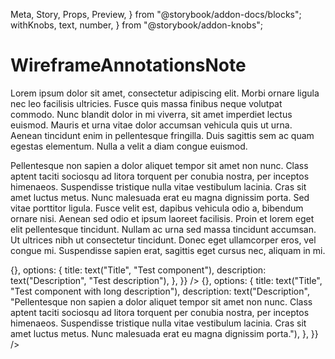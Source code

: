   Meta, Story, Props, Preview,
} from "@storybook/addon-docs/blocks";
  withKnobs, text, number,
} from "@storybook/addon-knobs";


<Meta title="@matt-dunn/react-wireframes/WireframeAnnotationsNote" component={WireframeAnnotationsNote} decorators={[withKnobs]} />

# WireframeAnnotationsNote

Lorem ipsum dolor sit amet, consectetur adipiscing elit. Morbi ornare ligula nec leo facilisis ultricies. Fusce quis massa finibus neque volutpat commodo. Nunc blandit dolor in mi viverra, sit amet imperdiet lectus euismod. Mauris et urna vitae dolor accumsan vehicula quis ut urna. Aenean tincidunt enim in pellentesque fringilla. Duis sagittis sem ac quam egestas elementum. Nulla a velit a diam congue euismod.

<Props of={WireframeAnnotationsNote} />

Pellentesque non sapien a dolor aliquet tempor sit amet non nunc. Class aptent taciti sociosqu ad litora torquent per conubia nostra, per inceptos himenaeos. Suspendisse tristique nulla vitae vestibulum lacinia. Cras sit amet luctus metus. Nunc malesuada erat eu magna dignissim porta. Sed vitae porttitor ligula. Fusce velit est, dapibus vehicula odio a, bibendum ornare nisi. Aenean sed odio et ipsum laoreet facilisis. Proin et lorem eget elit pellentesque tincidunt. Nullam ac urna sed massa tincidunt accumsan. Ut ultrices nibh ut consectetur tincidunt. Donec eget ullamcorper eros, vel congue mi. Suspendisse sapien erat, sagittis eget cursus nec, aliquam in mi.

<Preview>
    <Story name="Annotation">
        <WireframeAnnotationsNote
          annotation={{
            id: number("id", 1),
            count: 1,
            Component: () => {},
            options: {
              title: text("Title", "Test component"),
              description: text("Description", "Test description"),
            },
          }}
        />
    </Story>
    <Story name="Annotation with long description">
        <WireframeAnnotationsNote
          annotation={{
            id: number("id", 1, {
              min: 1, step: 1, defaultValue: 10, value: 5,
            }),
            count: 1,
            Component: () => {},
            options: {
              title: text("Title", "Test component with long description"),
              description: text("Description", "Pellentesque non sapien a dolor aliquet tempor sit amet non nunc. Class aptent taciti sociosqu ad litora torquent per conubia nostra, per inceptos himenaeos. Suspendisse tristique nulla vitae vestibulum lacinia. Cras sit amet luctus metus. Nunc malesuada erat eu magna dignissim porta."),
            },
          }}
        />
    </Story>
</Preview>
